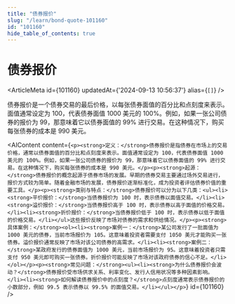 ```yaml
---
title: "债券报价"
slug: "/learn/bond-quote-101160"
id: "101160"
hide_table_of_contents: true
---
```



# 债券报价

<ArticleMeta id={101160} updatedAt={'2024-09-13 10:56:37'} alias={`[]`} />
<div className='border-solid border-b border-t-0 my-4 border-[var(--ifm-color-gray-300)]' />

债券报价是一个债券交易的最后价格，以每张债券面值的百分比和点刻度来表示。面值通常设定为 100，代表债券面值 1000 美元的 100%。例如，如果一张公司债券的报价为 99，那意味着它以债券面值的 99% 进行交易。在这种情况下，购买每张债券的成本是 990 美元。

<AIContent content={`<p><strong>定义：</strong>债券报价是指债券在市场上的交易价格，通常以债券面值的百分比和点刻度来表示。面值通常设定为 100，代表债券面值 1000 美元的 100%。例如，如果一张公司债券的报价为 99，那意味着它以债券面值的 99% 进行交易。在这种情况下，购买每张债券的成本是 990 美元。</p><p><strong>起源：</strong>债券报价的概念起源于债券市场的发展。早期的债券交易主要通过场外交易进行，报价方式较为简单。随着金融市场的发展，债券报价逐渐标准化，成为投资者评估债券价值的重要工具。</p><p><strong>类别与特点：</strong>债券报价可以分为以下几类：<ul><li><strong>平价报价：</strong>当债券报价为 100 时，表示债券以面值交易。</li><li><strong>溢价报价：</strong>当债券报价高于 100 时，表示债券以高于面值的价格交易。</li><li><strong>折价报价：</strong>当债券报价低于 100 时，表示债券以低于面值的价格交易。</li></ul>这些报价反映了市场对债券的需求和供给情况。</p><p><strong>具体案例：</strong><ol><li><strong>案例一：</strong>某公司发行了一批面值为 1000 美元的债券，当前市场报价为 105。这意味着投资者需要支付 1050 美元才能购买一张债券。溢价报价通常反映了市场对该公司债券的高需求。</li><li><strong>案例二：</strong>某政府发行的债券面值为 1000 美元，当前市场报价为 95。这意味着投资者只需支付 950 美元即可购买一张债券。折价报价可能反映了市场对该政府债券的信心不足。</li></ol></p><p><strong>常见问题：</strong><ul><li><strong>为什么债券报价会波动？</strong>债券报价受市场供求关系、利率变化、发行人信用状况等多种因素影响。</li><li><strong>如何解读债券报价中的点刻度？</strong>点刻度通常表示债券报价的小数部分，例如 99.5 表示债券以 99.5% 的面值交易。</li></ul></p>`} id={101160} />

